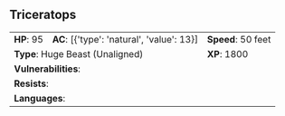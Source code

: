 ## Triceratops {#monster-triceratops}

```{=html}
<table class="table table-striped">
    <tbody>
        <tr>                    
            <td><b>HP</b>: 95</td>
            <td><b>AC</b>: [{'type': 'natural', 'value': 13}]</td>
            <td><b>Speed</b>: 50 feet</td>
        </tr>
        <tr>
            <td colspan="2"><b>Type</b>: Huge Beast (Unaligned)</td>
            <td><b>XP</b>: 1800</td>
        </tr>
        <tr>
            <td colspan="3"><b>Vulnerabilities</b>: </td>
        </tr>
        <tr>
            <td colspan="3"><b>Resists</b>: </td>
        </tr>
        <tr>
            <td colspan="3"><b>Languages</b>: </td>
        </tr>
    </tbody>
</table>
```